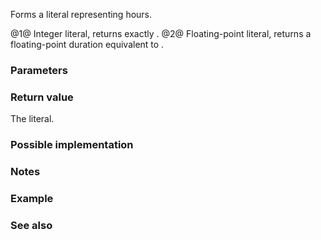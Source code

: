 {{cpp/title|n=literals::chrono_literals::|operator""h}}
{{cpp/chrono/duration/navbar}}
{{dcl begin}}
{{dcl header|chrono}}
{{dcl|num=1|since=c++14|
constexpr std::chrono::hours
    operator""h( unsigned long long hrs );
}}
{{dcl|num=2|since=c++14|
constexpr std::chrono::duration&lt;/*unspecified*/, std::ratio&lt;3600,1&gt;&gt;
    operator""h( long double hrs );
}}
{{dcl end}}

Forms a {{lc|std::chrono::duration}} literal representing hours.

@1@ Integer literal, returns exactly {{c|std::chrono::hours(hrs)}}.
@2@ Floating-point literal, returns a floating-point duration equivalent to {{lc|std::chrono::hours}}.

===Parameters===
{{par begin}}
{{par|hrs|the number of hours}}
{{par end}}

===Return value===
The {{lc|std::chrono::duration}} literal.

===Possible implementation===
{{eq fun
|1=
constexpr std::chrono::hours operator""h(unsigned long long h)
{
    return std::chrono::hours(h);
}

constexpr std::chrono::duration&lt;long double, ratio&lt;3600,1&gt;&gt; operator""h(long double h)
{
    return std::chrono::duration&lt;long double, std::ratio&lt;3600,1&gt;&gt;(h);
}
}}

===Notes===
{{cpp/chrono/chrono_literals_namespace}}

===Example===
{{example
|code=
#include &lt;chrono&gt;
#include &lt;iostream&gt;

int main()
{
    using namespace std::chrono_literals;
    auto day = 24h;
    auto halfhour = 0.5h;
    std::cout &lt;&lt; "one day is " &lt;&lt; day.count() &lt;&lt; " hours (" &lt;&lt; day &lt;&lt; ")\n"
              &lt;&lt; "half an hour is " &lt;&lt; halfhour.count() &lt;&lt; " hours ("
              &lt;&lt; halfhour &lt;&lt; ")\n";
}
|output=
one day is 24 hours (24h)
half an hour is 0.5 hours (0.5h)
}}

===See also===
{{dsc begin}}
{{dsc inc|cpp/chrono/duration/dsc constructor}}
{{dsc end}}

{{langlinks|de|es|fr|it|ja|pt|ru|zh}}